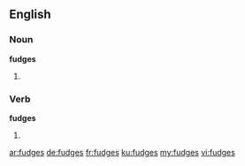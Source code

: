 ==English==

===Noun===
'''fudges'''
# {{plural of|fudge}}

===Verb===
'''fudges'''
# {{en-third-person singular of|fudge}}

[[ar:fudges]]
[[de:fudges]]
[[fr:fudges]]
[[ku:fudges]]
[[my:fudges]]
[[vi:fudges]]